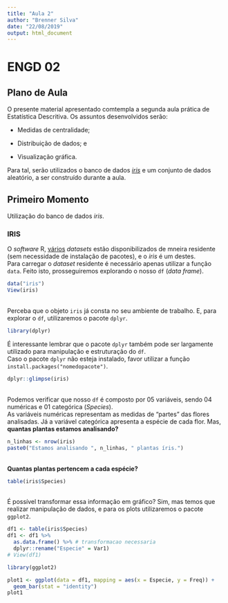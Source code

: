 ```yaml
---
title: "Aula 2"
author: "Brenner Silva"
date: "22/08/2019"
output: html_document
---
```


# ENGD 02
## Plano de Aula

O presente material apresentado comtempla a segunda aula prática de Estatística Descritiva. Os assuntos desenvolvidos serão:
\

- Medidas de centralidade;

- Distribuição de dados; e

- Visualização gráfica.
\

Para tal, serão utilizados o banco de dados [*iris*](https://en.wikipedia.org/wiki/Iris_flower_data_set) e um conjunto de dados aleatório, a ser construído durante a aula.

## Primeiro Momento

Utilização do banco de dados *iris*.

### IRIS

O *software* R, [vários](https://vincentarelbundock.github.io/Rdatasets/datasets.html) *datasets* estão disponibilizados de mneira residente (sem necessidade de instalação de pacotes), e o *iris* é um destes.
\
Para carregar o *dataset* residente é necessário apenas utilizar a função `data`. Feito isto, prosseguiremos explorando o nosso `df` (*data frame*).

```r
data("iris")
View(iris)
```

\
Perceba que o objeto `iris` já consta no seu ambiente de trabalho. E, para explorar o `df`, utilizaremos o pacote `dplyr`. 
\

```r
library(dplyr)
```

É interessante lembrar que o pacote `dplyr` também pode ser largamente utilizado para manipulação e estruturação do `df`.
\
Caso o pacote `dplyr` não esteja instalado, favor utilizar a função `install.packages("nomedopacote")`.
\

```r
dplyr::glimpse(iris)
```

\
Podemos verificar que nosso `df` é composto por 05 variáveis, sendo 04 numéricas e 01 categórica (*Species*).
\
As variáveis numéricas representam as medidas de "partes" das flores analisadas. Já a variável categórica apresenta a espécie de cada flor. Mas, **quantas plantas estamos analisando?**
\

```r
n_linhas <- nrow(iris)
paste0("Estamos analisando ", n_linhas, " plantas íris.")
```

\
**Quantas plantas pertencem a cada espécie?**
\
```r
table(iris$Species)
```
\
É possível transformar essa informação em gráfico? Sim, mas temos que realizar manipulação de dados, e para os plots utilizaremos o pacote `ggplot2`.
\
```r
df1 <- table(iris$Species)
df1 <- df1 %>% 
  as.data.frame() %>% # transformacao necessaria
  dplyr::rename("Especie" = Var1)
# View(df1)

library(ggplot2)

plot1 <- ggplot(data = df1, mapping = aes(x = Especie, y = Freq)) +
  geom_bar(stat = "identity")
plot1
```


